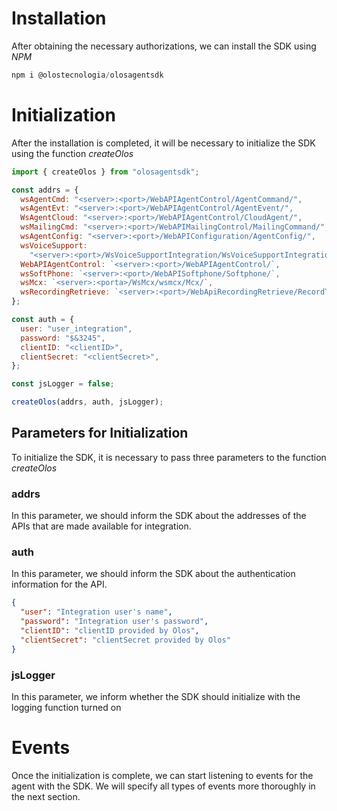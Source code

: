 # Installation

After obtaining the necessary authorizations, we can install the SDK using _NPM_

```js copy
npm i @olostecnologia/olosagentsdk
```

# Initialization

After the installation is completed, it will be necessary to initialize the SDK using the function _createOlos_

```js copy
import { createOlos } from "olosagentsdk";

const addrs = {
  wsAgentCmd: "<server>:<port>/WebAPIAgentControl/AgentCommand/",
  wsAgentEvt: "<server>:<port>/WebAPIAgentControl/AgentEvent/",
  WsAgentCloud: "<server>:<port>/WebAPIAgentControl/CloudAgent/",
  wsMailingCmd: "<server>:<port>/WebAPIMailingControl/MailingCommand/",
  wsAgentConfig: "<server>:<port>/WebAPIConfiguration/AgentConfig/",
  wsVoiceSupport:
    "<server>:<port>/WsVoiceSupportIntegration/WsVoiceSupportIntegration.asmx",
  WebAPIAgentControl: `<server>:<port>/WebAPIAgentControl/`,
  wsSoftPhone: `<server>:<port>/WebAPISoftphone/Softphone/`,
  wsMcx: `<server>:<porta>/WsMcx/wsmcx/Mcx/`,
  wsRecordingRetrieve: `<server>:<port>/WebApiRecordingRetrieve/RecordTextComm/`,
};

const auth = {
  user: "user_integration",
  password: "$&3245",
  clientID: "<clientID>",
  clientSecret: "<clientSecret>",
};

const jsLogger = false;

createOlos(addrs, auth, jsLogger);
```

## Parameters for Initialization

To initialize the SDK, it is necessary to pass three parameters to the function _createOlos_

### addrs

In this parameter, we should inform the SDK about the addresses of the APIs that are made available for integration.

### auth

In this parameter, we should inform the SDK about the authentication information for the API.

```json copy
{
  "user": "Integration user's name",
  "password": "Integration user's password",
  "clientID": "clientID provided by Olos",
  "clientSecret": "clientSecret provided by Olos"
}
```

### jsLogger

In this parameter, we inform whether the SDK should initialize with the logging function turned on

# Events

Once the initialization is complete, we can start listening to events for the agent with the SDK. We will specify all types of events more thoroughly in the next section.
